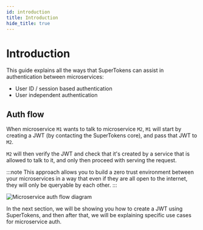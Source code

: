 ```yaml
---
id: introduction
title: Introduction
hide_title: true
---
```


# Introduction

This guide explains all the ways that SuperTokens can assist in authentication between microservices:
- User ID / session based authentication
- User independent authentication

## Auth flow
When microservice `M1` wants to talk to microservice `M2`, `M1` will start by creating a JWT (by contacting the SuperTokens core), and pass that JWT to `M2`.

`M2` will then verify the JWT and check that it's created by a service that is allowed to talk to it, and only then proceed with serving the request.

:::note
This approach allows you to build a zero trust environment between your microservices in a way that even if they are all open to the internet, they will only be queryable by each other. 
:::

<img src="/img/microservice_auth/architecture.png" alt="Microservice auth flow diagram" />

In the next section, we will be showing you how to create a JWT using SuperTokens, and then after that, we will be explaining specific use cases for microservice auth.